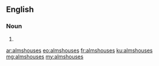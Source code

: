 ==English==

===Noun===
{{head|en}}
# {{plural of|almshouse}}

[[ar:almshouses]]
[[eo:almshouses]]
[[fr:almshouses]]
[[ku:almshouses]]
[[mg:almshouses]]
[[my:almshouses]]